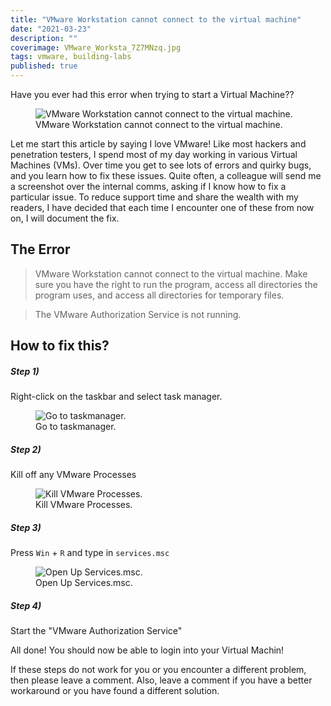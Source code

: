 ```yaml
---
title: "VMware Workstation cannot connect to the virtual machine"
date: "2021-03-23"
description: ""
coverimage: VMware_Worksta_7Z7MNzq.jpg
tags: vmware, building-labs
published: true
---
```


Have you ever had this error when trying to start a Virtual Machine?? 

<figure class="figure text-center col-xs-12 col-sm-12 col-lg-12">
  <img src="/static/f6bf486c-d485-4ce9-90ab-9edd74ab6198.png" class="img-fluid" alt="VMware Workstation cannot connect to the virtual machine.">
  <figcaption class="figure-caption text-center fw-normal text-dark">VMware Workstation cannot connect to the virtual machine.</figcaption>
</figure>

Let me start this article by saying I love VMware! Like most hackers and penetration testers, I spend most of my day working in various Virtual Machines (VMs). Over time you get to see lots of errors and quirky bugs, and you learn how to fix these issues. Quite often, a colleague will send me a screenshot over the internal comms, asking if I know how to fix a particular issue. To reduce support time and share the wealth with my readers, I have decided that each time I encounter one of these from now on, I will document the fix.  

## The Error

>VMware Workstation cannot connect to the virtual machine. Make sure you have the right to run the program, access all directories the program uses, and access all directories for temporary files. 

>The VMware Authorization Service is not running. 

## How to fix this?

<h5 class="step">Step 1)</h5> 

Right-click on the taskbar and select task manager. 

<figure class="figure text-center col-xs-12 col-sm-12 col-lg-12">
  <img src="/static/a0884e80-3f2f-4f17-9a2e-a2df961785f8.png" class="img-fluid" alt="Go to taskmanager.">
  <figcaption class="figure-caption text-center fw-normal text-dark">Go to taskmanager.</figcaption>
</figure>

<h5 class="step">Step 2)</h5>

 Kill off any VMware Processes 

<figure class="figure text-center col-xs-12 col-sm-12 col-lg-12">
  <img src="/static/4f8d486c-33e4-4692-971f-b65d512dad23.png" class="img-fluid" alt="Kill VMware Processes.">
  <figcaption class="figure-caption text-center fw-normal text-dark">Kill VMware Processes.</figcaption>
</figure>

<h5 class="step">Step 3)</h5>

Press `Win` + `R` and type in `services.msc`


<figure class="figure text-center col-xs-12 col-sm-12 col-lg-12">
  <img src="/static/69ee42d4-29b7-410c-8537-532364f6f64d.png" class="img-fluid" alt="Open Up Services.msc.">
  <figcaption class="figure-caption text-center fw-normal text-dark">Open Up Services.msc.</figcaption>
</figure>

<h5 class="step">Step 4)</h5>

Start the "VMware Authorization Service"

All done! You should now be able to login into your Virtual Machin! 

If these steps do not work for you or you encounter a different problem, then please leave a comment. Also, leave a comment if you have a better workaround or you have found a different solution.